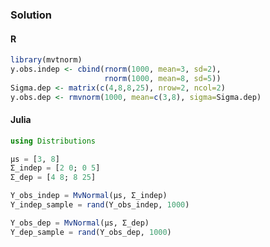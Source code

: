### Solution {.tabset}

#### R
```r
library(mvtnorm)
y.obs.indep <- cbind(rnorm(1000, mean=3, sd=2),
                     rnorm(1000, mean=8, sd=5))
Sigma.dep <- matrix(c(4,8,8,25), nrow=2, ncol=2)
y.obs.dep <- rmvnorm(1000, mean=c(3,8), sigma=Sigma.dep)

```

#### Julia
```julia
using Distributions

μs = [3, 8]
Σ_indep = [2 0; 0 5]
Σ_dep = [4 8; 8 25]

Y_obs_indep = MvNormal(μs, Σ_indep)
Y_indep_sample = rand(Y_obs_indep, 1000)

Y_obs_dep = MvNormal(μs, Σ_dep)
Y_dep_sample = rand(Y_obs_dep, 1000)

```
